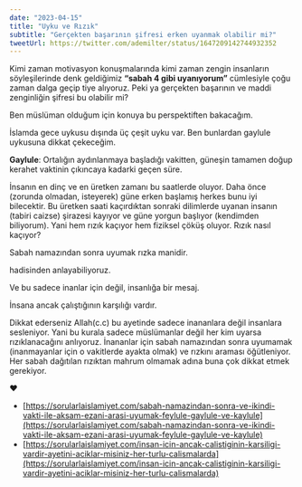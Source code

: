 ```yaml
---
date: "2023-04-15"
title: "Uyku ve Rızık"
subtitle: "Gerçekten başarının şifresi erken uyanmak olabilir mi?"
tweetUrl: https://twitter.com/ademilter/status/1647209142744932352
---
```


Kimi zaman motivasyon konuşmalarında kimi zaman zengin insanların söyleşilerinde
denk geldiğimiz **“sabah 4 gibi uyanıyorum”** cümlesiyle çoğu zaman dalga geçip tiye alıyoruz.
Peki ya gerçekten başarının ve maddi zenginliğin şifresi bu olabilir mi?

Ben müslüman olduğum için konuya bu perspektiften bakacağım.

İslamda gece uykusu dışında üç çeşit uyku var. Ben bunlardan gaylule uykusuna dikkat çekeceğim.

**Gaylule**: Ortalığın aydınlanmaya başladığı vakitten, güneşin tamamen doğup kerahet vaktinin
çıkıncaya kadarki geçen süre.

İnsanın en dinç ve en üretken zamanı bu saatlerde oluyor. Daha önce
(zorunda olmadan, isteyerek) güne erken başlamış herkes bunu iyi bilecektir.
Bu üretken saati kaçırdıktan sonraki dilimlerde uyanan insanın (tabiri caizse)
şirazesi kayıyor ve güne yorgun başlıyor (kendimden biliyorum).
Yani hem rızık kaçıyor hem fiziksel çöküş oluyor. Rızık nasıl kaçıyor?

<Quote caption="Beyhakî, el-âdâb, 1/276; Şarani, Levakıh-u'l-Envar, s. 295">
    Sabah namazından sonra uyumak rızka manidir.
</Quote>

hadisinden anlayabiliyoruz.

Ve bu sadece inanlar için değil, insanlığa bir mesaj.

<Quote caption="Necm, 53/39">
    İnsana ancak çalıştığının karşılığı vardır.
</Quote>

Dikkat ederseniz Allah(c.c) bu ayetinde sadece inananlara değil insanlara sesleniyor.
Yani bu kurala sadece müslümanlar değil her kim uyarsa rızıklanacağını anlıyoruz.
İnananlar için sabah namazından sonra uyumamak (inanmayanlar için o vakitlerde ayakta olmak)
ve rızkını araması öğütleniyor. Her sabah dağıtılan rızıktan mahrum
olmamak adına buna çok dikkat etmek gerekiyor.

❤️

- [https://sorularlaislamiyet.com/sabah-namazindan-sonra-ve-ikindi-vakti-ile-aksam-ezani-arasi-uyumak-feylule-gaylule-ve-kaylule](https://sorularlaislamiyet.com/sabah-namazindan-sonra-ve-ikindi-vakti-ile-aksam-ezani-arasi-uyumak-feylule-gaylule-ve-kaylule)
- [https://sorularlaislamiyet.com/insan-icin-ancak-calistiginin-karsiligi-vardir-ayetini-aciklar-misiniz-her-turlu-calismalarda](https://sorularlaislamiyet.com/insan-icin-ancak-calistiginin-karsiligi-vardir-ayetini-aciklar-misiniz-her-turlu-calismalarda)
